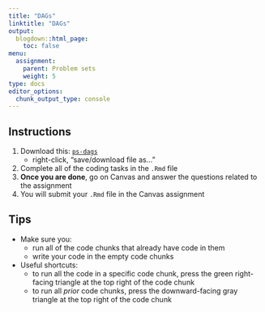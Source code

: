 ```yaml
---
title: "DAGs"
linktitle: "DAGs"
output:
  blogdown::html_page:
    toc: false
menu:
  assignment:
    parent: Problem sets
    weight: 5
type: docs
editor_options: 
  chunk_output_type: console
---
```


## Instructions


1. Download this: <i class="far fa-file-archive"></i> [`ps-dags`](/files/ps-dags.Rmd)
    - right-click, "save/download file as..."
2. Complete all of the coding tasks in the `.Rmd` file
3. **Once you are done**, go on Canvas and answer the questions related to the assignment
4. You will submit your `.Rmd` file in the Canvas assignment

## Tips

- Make sure you: 
    - run all of the code chunks that already have code in them
    - write your code in the empty code chunks
- Useful shortcuts: 
    - to run all the code in a specific code chunk, press the green right-facing triangle at the top right of the code chunk
    - to run all *prior* code chunks, press the downward-facing gray triangle at the top right of the code chunk

